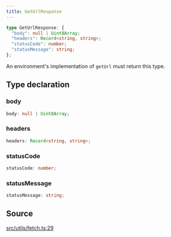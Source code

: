 ```yaml
---
title: GetUrlResponse
---
```


```ts
type GetUrlResponse: {
  "body": null | Uint8Array;
  "headers": Record<string, string>;
  "statusCode": number;
  "statusMessage": string;
};
```

An environment's implementation of `getUrl` must return this type.

## Type declaration

### body

```ts
body: null | Uint8Array;
```

### headers

```ts
headers: Record<string, string>;
```

### statusCode

```ts
statusCode: number;
```

### statusMessage

```ts
statusMessage: string;
```

## Source

[src/utils/fetch.ts:29](https://github.com/dominant-strategies/quais-6.js/blob/95934f9b18ff90a0666dd9772179b612f2ad5510/src/utils/fetch.ts#L29)
